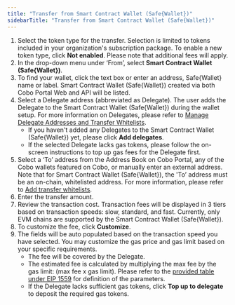 ```yaml
---
title: "Transfer from Smart Contract Wallet (Safe{Wallet})"
sidebarTitle: "Transfer from Smart Contract Wallet (Safe{Wallet})"
---
```


1. Select the token type for the transfer. Selection is limited to tokens included in your organization's subscription package. To enable a new token type, click **Not enabled**. Please note that additional fees will apply.
2. In the drop-down menu under ‘From’, select **Smart Contract Wallet (Safe&#123;Wallet&#125;)**.
3. To find your wallet, click the text box or enter an address, Safe&#123;Wallet&#125; name or label. Smart Contract Wallet (Safe&#123;Wallet&#125;) created via both Cobo Portal Web and API will be listed.
4. Select a Delegate address (abbreviated as Delegate). The user adds the Delegate to the Smart Contract Wallet (Safe&#123;Wallet&#125;) during the wallet setup. For more information on Delegates, please refer to [Manage Delegate Addresses and Transfer Whitelists](https://cobo-6.mintlify.app/cobo-portal/wallets/smart-contract-wallet/introduction-to-delegate).
    - If you haven't added any Delegates to the Smart Contract Wallet (Safe&#123;Wallet&#125;) yet, please click **Add delegates**.
    - If the selected Delegate lacks gas tokens, please follow the on-screen instructions to top up gas fees for the Delegate first.
5. Select a ‘To’ address from the Address Book on Cobo Portal, any of the Cobo wallets featured on Cobo, or manually enter an external address. Note that for Smart Contract Wallet (Safe&#123;Wallet&#125;), the 'To’ address must be an on-chain, whitelisted address. For more information, please refer to [Add transfer whitelists](https://cobo-6.mintlify.app/cobo-portal/wallets/smart-contract-wallet/add-transfer-whitelist).
6. Enter the transfer amount.
7. Review the transaction cost. Transaction fees will be displayed in 3 tiers based on transaction speeds: slow, standard, and fast. Currently, only EVM chains are supported by the Smart Contract Wallet (Safe&#123;Wallet&#125;).
7. To customize the fee, click **Customize**.
8. The fields will be auto populated based on the transaction speed you have selected. You may customize the gas price and gas limit based on your specific requirements.
    - The fee will be covered by the Delegate.
    - The estimated fee is calculated by multiplying the max fee by the gas limit: (max fee x gas limit). Please refer to the [provided table under EIP 1559](https://cobo-6.mintlify.app/cobo-portal/transfer/transfer-from-mpc) for definition of the parameters.
    - If the Delegate lacks sufficient gas tokens, click **Top up to delegate** to deposit the required gas tokens.





